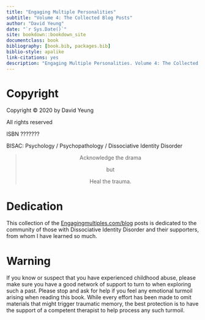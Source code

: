 ```yaml
--- 
title: "Engaging Multiple Personalities"
subtitle: "Volume 4: The Collected Blog Posts"
author: "David Yeung"
date: "`r Sys.Date()`"
site: bookdown::bookdown_site
documentclass: book
bibliography: [book.bib, packages.bib]
biblio-style: apalike
link-citations: yes
description: "Engaging Multiple Personalities. Volume 4: The Collected Blog Posts."
---
```

# Copyright {-}

Copyright © 2020
by David Yeung

All rights reserved

ISBN ???????

BISAC: Psychology / Psychopathology / Dissociative Identity Disorder

<center>
>Acknowledge the drama 
>
>but
>
>Heal the trauma.
</center>

# Dedication {-}

This collection of the [Engagingmultiples.com/blog](https://www.engagingmultiples.com/blog/) posts is dedicated to the community of those with Dissociative Identity Disorder and their supporters, from whom I have learned so much.

# Warning {-}

If you know or suspect that you have experienced childhood abuse, please make sure you have a good network of support to turn to when exploring such a past. Please stop and ask for help if you feel any emotional turmoil arising when reading this book. While every effort has been made to omit materials that might trigger traumatic memory, the best protection is to have the support of a competent therapist to help process any such turmoil. 
